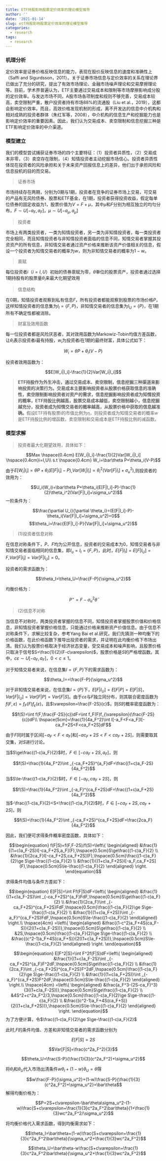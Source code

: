 ```yaml
---
title: ETF持股影响股票定价效率的理论模型推导
author: ''
date: '2021-01-14'
slug: etf持股影响股票定价效率的理论模型推导
categories:
  - research
tags:
  - research
---
```


### 机理分析

定价效率是证券价格反映信息的能力，表现在股价反映信息的速度和准确性上（Saffi and Sigurdsson，2011）。关于证券市场信息与定价效率的关系在理论界已做出了充分的研究，提出了有效市场理论、金融市场噪声理论和交易摩擦理论等。目前，学术界普遍认为，ETF主要通过交易成本和限制等市场摩擦影响成分股的定价效率。与发达市场不同，A股市场各项制度和规则不够完善，交易成本较高，卖空限制严重，散户投资者持有市场88%的流通股（Liu et al.，2019），这都会影响定价效率。而且，高效价格发现机制的形成，离不开发达的信息中介机构和相对成熟的投资者群体（朱红军等，2008），中介机构的信息生产和挖掘能力也是影响定价效率的重要因素。因此，我们认为交易成本、卖空限制和信息挖掘三种是ETF影响定价效率的中介渠道。


### 模型建立

我们的模型尝试捕获证券市场的四个主要特征：（1）投资者异质性，（2）交易成本非零，（3）卖空存在限制，（4）知情投资者主动挖掘市场信心。投资者异质性体现在投资者的风险承担和关于未来资产回报信息上的差异，他们出于承担风险和信息投机的目的而交易。


> 证券市场

市场持续存在两期，分别为0期与1期，投资者在竞争的证券市场上交易，可交易的产品有无风险债券、股票和ETF基金，在1期，投资者获得投资收益，假定每单位债券的固定收益为1，股票价值为$V=F+\mu$，其中$\mu$和$F$分别为相互独立的均匀分布，$F\sim U[-a_F,a_F]$，$\mu\sim U[-a_\mu,a_\mu]$

> 投资者

市场上有两类投资者，一类为知情投资者，另一类为非知情投资者，每一类投资者完全相同，而且知情投资者与非知情投资者面临的信息不同，知情交易者掌握其投资资产的所有信息，非知情交易者通过资产价格来推断该资产价值相关的信息，假设一个投资者为知情交易者的概率为$w$，则为非知情交易者的概率为$1-w$。

> 禀赋

每位投资者$i（i=I,U）$初始的债券禀赋为零，$\bar\theta$单位的股票资产，投资者通过选择1期持股有的股票量$\theta_i$来最大化期望效用

>  信息结构

在0期，知情投资者观察到私有信息$F$，所有投资者都能观察到股票的市场价格$P$，这样知情投资者的信息集为$I_I=\{F,P\}$，非知情交易者的信息集为$I_U=\{P\}$，在1期所有不确定性都被消除。

> 财富及效用函数

每一位投资者都是风险厌恶者，其对效用函数为Markowiz-Tobin均值方差函数，让$\theta_i$表示投资者$i$最有持股，$w_i$为投资者$i$在1期的最终财富，具体公式如下：

$$W_i=\bar\theta P+\theta_i(V-P)$$

投资者效用函数为：

$$E[W_i|I_i]-\frac{1}{2}Var[W_i|I_i]$$


> **ETF持股作为外生冲击，通过交易成本、卖空限制，信息挖掘三种渠道来影响投资的决策行为。交易成本主要影响投资者从股票价格获取信息的准确性，卖空限制影响投资者对资产的需求，信息挖掘影响投资者成为知情投资的概率，ETF持股比例越高，股票交易成本越低，卖空限制越小，信息挖掘越充分，投资者成为知情交易者的概率越高，从股票价格中获取的信息越准确。**假设ETF持有股票i的市值比例为$\eta$，则投资者成为知情交易者的概率$w$是ETF持股比例的增函数，卖空限制和交易成本是ETF持股比例的减函数。


### 模型求解

> 投资者最大化期望效用，具体如下：

$$Max \hspace{0.4cm} E[W_i|I_i]-\frac{1}{2}Var[W_i|I_i] \hspace{0.4cm}i=I,U\\
s.t \hspace{0.4cm} W_i=\bar\theta P+\theta_i(V-P)$$


由于$E[W_i|I_i]=\bar\theta P+\theta_i(E[F|I_i]-P)$,$Var[W_i|I_i]=\theta_i^2(Var[F|I_i]+\sigma_u^2)$,则投资者的效用为：

$$U_i(W_i)=\bar\theta P+\theta_i(E[F|I_i]-P)-\frac{1}{2}\theta_i^2(Var[F|I_i]+\sigma_u^2)$$
一阶条件为：

$$\frac{\partial U_i}{\partial \theta_i}=(E[F|I_i]-P)-\theta_i(Var[F|I_i]+\sigma_u^2)=0$$
$$\theta_i=\frac{E[F|I_i]-P}{Var[F|I_i]+\sigma_u^2}$$

> (1)投资者信息对称

在信息对称条件下，$P$、$F$均为公开信息，投资者的交易成本为0，知情交易者与非知情交易者面临相同的信息集，即$I_u=I_I=\{F,P\}$，此时，$E[F|I_I]=E[F|I_U]=F$,$Var[F|I_I]=Var[F|I_U]=0$。

投资者的需求函数为：

$$\theta_I=\theta_U=\frac{F-P}{\sigma_u^2}$$

均衡价格为：

$$P^\star=F-\sigma_u^2\bar\theta$$

> (2)信息不对称

当信息不对称时，两类投资者掌握的信息不同，知情投资者掌握股票价值和价格信息，非知情投资者掌握价格信息，只能通过价格来推断资产价值信息。由于信息不对称条件下，求解比较复杂，参考Yang Bai et al.研究，我们先猜测一种均衡下的价格函数，在此价格函数下推导出投资者的需求，并证明在此均衡价格下市场出清。我们认为股票价格取决于经济状态变量，受交易成本和噪声影响，且股票价格只取决于信号$S=\frac{1}{2}(F-c\varepsilon)$，股票价格是$S$的严格增函数。其中，$c\varepsilon \sim U[-a_F,a_F]$，$0< c\leq1$。

对于知情交易者来说，在信息集$I=\{F,P\}$下的需求函数为：

$$\theta_I==\frac{F-P}{\sigma_u^2}$$

对于非知情交易者来说，在信息集$I=\{P\}$下，$E[F|I_U]=E[F|P]=E[F|S]$，$Var[F|I_U]=Var[F|P]=Var[F|S]$。由于$c\varepsilon$与$F$独立同分布，则其联合密度函数为$f(F,\varepsilon)=f_F(F)f_{\varepsilon}(\varepsilon)$，且$\varepsilon=\frac{F-2S}{c}$，则$S$的概率密度函数为：

$$f(S)=\int f(F,\frac{F-2S}{c})dF=\int f_F(F)f_{\varepsilon}(\frac{F-2S}{c})dF\\
 \hspace{5cm}=\frac{1}{4a_F^2}\int I[-a_F<F<a_F]I[-ca_F+2S<F<ca_F+2S]dF$$
 
由于$F$同时属于区间$[-a_F<F<a_F]$和$[-ac_F+2S<F<ca_F+2S]$，则需要取其交集，对$S$进行讨论。

当$S\ge\frac{(1-c)a_F}{2}$时，$F\in [-ca_F+2S,a_F]$，则

$$f(S)=\frac{1}{4a_F^2}\int _{-ca_F+2S}^{a_F}dF=\frac{(1+c)a_F-2S}{4a_F^2}$$

当$S\le-\frac{(1-c)a_F}{2}$时，$F\in [-a_F,ca_F+2S]$，则

$$f(S)=\frac{1}{4a_F^2}\int _{-a_F}^{ca_F+2S}dF=\frac{(1+c)a_F+2S}{4a_F^2}$$
当$-\frac{(1-c)a_F}{2}<S<\frac{(1-c)a_F}{2}$时，$F\in [-ca_F+2S,ca_F+2S]$，则

$$f(S)=\frac{1}{4a_F^2}\int _{-ca_F+2S}^{ca_F+2S}dF=\frac{2ca_F}{4a_F^2}$$

因此，我们便可求得条件概率密度函数，具体如下：

$$\begin{equation}
f(F|S)=f(F,F-2S)/f(S)=\left\{
\begin{aligned}
&\frac{1}{(1+c)a_F-2S}I[-ca_F+2S,a_F](F),\hspace{0.5cm}S\ge\frac{(1-c)a_F}{2} \\
&\frac{1}{2ca_F}I[-ca_F+2S,ca_F+2S](F),\hspace{0.5cm}\frac{(1-c)a_F}{2}\ge S\ge-\frac{(1-c)a_F}{2} \\
&\frac{1}{(1+c)a_F+2S}I[-a_F,ca_F+2S](F),\hspace{0.5cm}S\le-\frac{(1-c)a_F}{2} 
\end{aligned}
\right.
\end{equation}$$

求得条件均值与条件方差如下：

$$\begin{equation}
E[F|S]=\int Ff(F|S)dF=\left\{
\begin{aligned}
&\frac{1}{(1+c)a_F-2S}\int _{-ca_F+2S}^{a_F}FdF,\hspace{0.5cm}S\ge\frac{(1-c)a_F}{2} \\
&\frac{1}{2ca_F}\int _{-ca_F+2S}^{ca_F+2S}FdF,\hspace{0.5cm}\frac{(1-c)a_F}{2}\ge S\ge-\frac{(1-c)a_F}{2} \\
&\frac{1}{(1+c)a_F+2S)}\int _{-a_F}^{ca_F+2S}FdF,\hspace{0.5cm}S\le-\frac{(1-c)a_F}{2}  
\end{aligned}
\right.\\ \hspace{4cm}
=\left\{
\begin{aligned}
&\frac{(1-c^2)a_F+4S(ca_F-S)}{2((1+c)a_F-2S))},\hspace{0.5cm}S\ge\frac{(1-c)a_F}{2} \\
&2S,\hspace{0.5cm}\frac{(1-c)a_F}{2}\ge S\ge-\frac{(1-c)a_F}{2} \\
&\frac{(c^2-1)a_F+4S(ca_F+S)}{2((1+c)a_F+2S))},\hspace{0.5cm}S\le-\frac{(1-c)a_F}{2}  
\end{aligned}
\right.
\end{equation}$$

$$\begin{equation}
E[F^2|S]=\int F^2f(F|S)dF=\left\{
\begin{aligned}
&\frac{1}{(1+c)a_F-2S}\int _{-ca_F+2S}^{a_F}F^2dF,\hspace{0.5cm}S\ge\frac{(1-c)a_F}{2} \\
&\frac{1}{2ca_F}\int _{-ca_F+2S}^{ca_F+2S}F^2dF,\hspace{0.5cm}\frac{(1-c)a_F}{2}\ge S\ge-\frac{(1-c)a_F}{2} \\
&\frac{1}{(1+c)a_F+2S)}\int _{-a_F}^{ca_F+2S}F^2dF,\hspace{0.5cm}S\le-\frac{(1-c)a_F}{2}  
\end{aligned}
\right.\\ \hspace{4cm}
=\left\{
\begin{aligned}
&\frac{a_F^3-(2S-ca_F)^3}{3((1+c)a_F-2S))},\hspace{0.5cm}S\ge\frac{(1-c)a_F}{2} \\
&4S^2+c^2a_F^2/3,\hspace{0.5cm}\frac{(1-c)a_F}{2}\ge S\ge-\frac{(1-c)a_F}{2} \\
&\frac{(c^2-1)a_F+4S(ca_F+S)}{2((1+c)a_F+2S))},\hspace{0.5cm}S\le-\frac{(1-c)a_F}{2}  
\end{aligned}
\right.
\end{equation}$$
为了方便计算，令$\frac{(1-c)a_F}{2}\ge S\ge-\frac{(1-c)a_F}{2}$

此时,$F$的条件均值、方差和非知情交易者的需求函数分别为

$$E[F|S]=2S$$

$$Var[F|S]=\frac{c^2a_F^2}{3}$$

$$\theta_U=\frac{S-P}{\frac{1}{3}(c^2a_F^2)+\sigma_u^2}$$

将$\theta_I$和$\theta_U$代入市场出清条件$w\theta_I+(1-w)\theta_U=\bar\theta$得

$$w\frac{F-P}{\sigma_u^2}+(1-w)\frac{S-P}{\frac{1}{3}(c^2a_F^2)+\sigma_u^2}=\bar\theta$$
解得均衡价格为：

$$P=2S+c\varepsilon-\bar\theta\sigma_u^2-(1-w)\frac{S+c\varepsilon+\frac{1}{3}c^2a_F^2\bar\theta}{1+\frac{1}{3}wc^2a_F^2/\sigma_u^2}$$

将均衡价格代入需求函数，得到均衡需求如下：

$$\theta_I=\bar\theta+(1-w)\frac{S+c\varepsilon+\frac{1}{3}c^2a_F^2\bar\theta}{\sigma_u^2+\frac{1}{3}wc^2a_F^2}$$

$$\theta_U=\bar\theta-w\frac{S+c\varepsilon+\frac{1}{3}c^2a_F^2\bar\theta}{\sigma_u^2+\frac{1}{3}wc^2a_F^2}$$